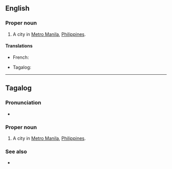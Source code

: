 ==English==
{{wikipedia|Quezon City}}

===Proper noun===
{{en-proper noun}}

# A city in [[Metro Manila]], [[Philippines]].

====Translations====
{{trans-top|city in Metro Manila, Philippines}}
* French: {{t|fr|Quezón City}}
{{trans-mid}}
* Tagalog: {{t|tl|Lungsod ng Quezon}}
{{trans-bottom}}

----

==Tagalog==

===Pronunciation===
* {{audio|Tl-PH-Quezon City.ogg|Audio|lang=tl}}

===Proper noun===
{{head|tl|proper noun}}

# A city in [[Metro Manila]], [[Philippines]].

===See also===
* {{l|tl|Lungsod ng Quezon}}